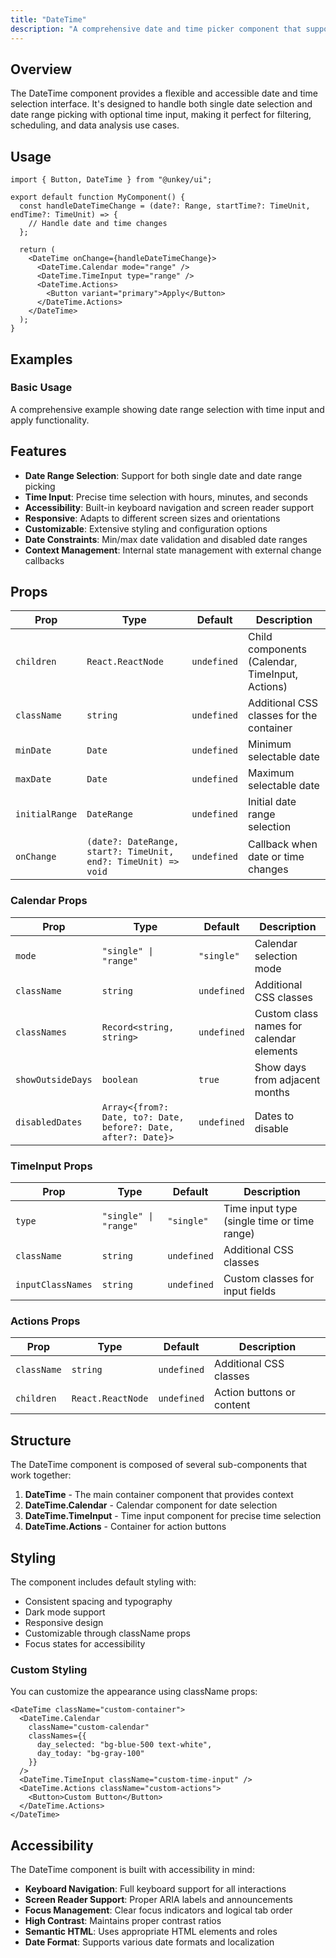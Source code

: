 ```yaml
---
title: "DateTime"
description: "A comprehensive date and time picker component that supports both single date and date range selection with time input capabilities."
---
```


## Overview

The DateTime component provides a flexible and accessible date and time selection interface. It's designed to handle both single date selection and date range picking with optional time input, making it perfect for filtering, scheduling, and data analysis use cases.

## Usage

```tsx
import { Button, DateTime } from "@unkey/ui";

export default function MyComponent() {
  const handleDateTimeChange = (date?: Range, startTime?: TimeUnit, endTime?: TimeUnit) => {
    // Handle date and time changes
  };

  return (
    <DateTime onChange={handleDateTimeChange}>
      <DateTime.Calendar mode="range" />
      <DateTime.TimeInput type="range" />
      <DateTime.Actions>
        <Button variant="primary">Apply</Button>
      </DateTime.Actions>
    </DateTime>
  );
}
```

## Examples

### Basic Usage
A comprehensive example showing date range selection with time input and apply functionality.

<DateTimeExample />

## Features

- **Date Range Selection**: Support for both single date and date range picking
- **Time Input**: Precise time selection with hours, minutes, and seconds
- **Accessibility**: Built-in keyboard navigation and screen reader support
- **Responsive**: Adapts to different screen sizes and orientations
- **Customizable**: Extensive styling and configuration options
- **Date Constraints**: Min/max date validation and disabled date ranges
- **Context Management**: Internal state management with external change callbacks

## Props

| Prop | Type | Default | Description |
|------|------|---------|-------------|
| `children` | `React.ReactNode` | `undefined` | Child components (Calendar, TimeInput, Actions) |
| `className` | `string` | `undefined` | Additional CSS classes for the container |
| `minDate` | `Date` | `undefined` | Minimum selectable date |
| `maxDate` | `Date` | `undefined` | Maximum selectable date |
| `initialRange` | `DateRange` | `undefined` | Initial date range selection |
| `onChange` | `(date?: DateRange, start?: TimeUnit, end?: TimeUnit) => void` | `undefined` | Callback when date or time changes |

### Calendar Props

| Prop | Type | Default | Description |
|------|------|---------|-------------|
| `mode` | `"single" \| "range"` | `"single"` | Calendar selection mode |
| `className` | `string` | `undefined` | Additional CSS classes |
| `classNames` | `Record<string, string>` | `undefined` | Custom class names for calendar elements |
| `showOutsideDays` | `boolean` | `true` | Show days from adjacent months |
| `disabledDates` | `Array<{from?: Date, to?: Date, before?: Date, after?: Date}>` | `undefined` | Dates to disable |

### TimeInput Props

| Prop | Type | Default | Description |
|------|------|---------|-------------|
| `type` | `"single" \| "range"` | `"single"` | Time input type (single time or time range) |
| `className` | `string` | `undefined` | Additional CSS classes |
| `inputClassNames` | `string` | `undefined` | Custom classes for input fields |

### Actions Props

| Prop | Type | Default | Description |
|------|------|---------|-------------|
| `className` | `string` | `undefined` | Additional CSS classes |
| `children` | `React.ReactNode` | `undefined` | Action buttons or content |

## Structure

The DateTime component is composed of several sub-components that work together:

1. **DateTime** - The main container component that provides context
2. **DateTime.Calendar** - Calendar component for date selection
3. **DateTime.TimeInput** - Time input component for precise time selection
4. **DateTime.Actions** - Container for action buttons

## Styling

The component includes default styling with:

- Consistent spacing and typography
- Dark mode support
- Responsive design
- Customizable through className props
- Focus states for accessibility

### Custom Styling

You can customize the appearance using className props:

```tsx
<DateTime className="custom-container">
  <DateTime.Calendar 
    className="custom-calendar"
    classNames={{
      day_selected: "bg-blue-500 text-white",
      day_today: "bg-gray-100"
    }}
  />
  <DateTime.TimeInput className="custom-time-input" />
  <DateTime.Actions className="custom-actions">
    <Button>Custom Button</Button>
  </DateTime.Actions>
</DateTime>
```

## Accessibility

The DateTime component is built with accessibility in mind:

- **Keyboard Navigation**: Full keyboard support for all interactions
- **Screen Reader Support**: Proper ARIA labels and announcements
- **Focus Management**: Clear focus indicators and logical tab order
- **High Contrast**: Maintains proper contrast ratios
- **Semantic HTML**: Uses appropriate HTML elements and roles
- **Date Format**: Supports various date formats and localization



